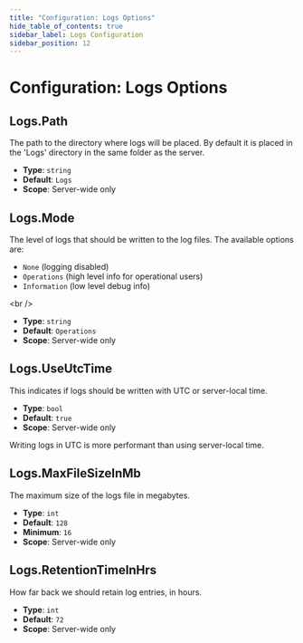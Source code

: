 ```yaml
---
title: "Configuration: Logs Options"
hide_table_of_contents: true
sidebar_label: Logs Configuration
sidebar_position: 12
---
```



# Configuration: Logs Options

## Logs.Path

The path to the directory where logs will be placed. By default it is placed in the 'Logs' directory in the same folder as the server.

- **Type**: `string`
- **Default**: `Logs`
- **Scope**: Server-wide only



## Logs.Mode

The level of logs that should be written to the log files. The available options are:

- `None` (logging disabled)
- `Operations` (high level info for operational users)
- `Information` (low level debug info)

&lt;br /&gt;

- **Type**: `string`
- **Default**: `Operations`
- **Scope**: Server-wide only



## Logs.UseUtcTime

This indicates if logs should be written with UTC or server-local time.

- **Type**: `bool`
- **Default**: `true`
- **Scope**: Server-wide only

<Admonition type="info" title="Info">
Writing logs in UTC is more performant than using server-local time.
</Admonition>



## Logs.MaxFileSizeInMb

The maximum size of the logs file in megabytes.

- **Type**: `int`
- **Default**: `128`
- **Minimum**: `16`
- **Scope**: Server-wide only



## Logs.RetentionTimeInHrs

How far back we should retain log entries, in hours.

- **Type**: `int`
- **Default**: `72`
- **Scope**: Server-wide only


